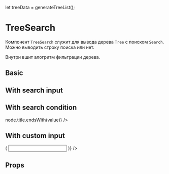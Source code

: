 let treeData = generateTreeList();

<Meta title="Components/Tree/TreeSearch" component={TreeSearch} />

# TreeSearch

Компонент `TreeSearch` cлужит для вывода дерева `Tree` c поиском `Search`. Можно
выводить строку поиска или нет.

Внутри вшит алогритм фильтрации дерева.

## Basic

<Preview withToolbar>
  <Story name="Basic">
    <TreeSearch searchValue="1-" treeData={treeData} height={300} />
  </Story>
</Preview>

## With search input

<Preview withToolbar>
  <Story name="With search input">
    <TreeSearch showSearchInput treeData={treeData} height={300} />
  </Story>
</Preview>

## With search condition

<Preview withToolbar>
  <Story name="With search condition">
    <TreeSearch
      showSearchInput
      treeData={treeData}
      height={300}
      searchCondition={(node, value) => node.title.endsWith(value)}
    />
  </Story>
</Preview>

## With custom input

<Preview withToolbar>
  <Story name="With custom input">
    <TreeSearch
      showSearchInput
      treeData={treeData}
      height={300}
      checkable
      renderInput={handleSearchInputChange => (
        <Input onChange={handleSearchInputChange} prefix="Search:" />
      )}
    />
  </Story>
</Preview>

## Props

<Props of={TreeSearch} />
